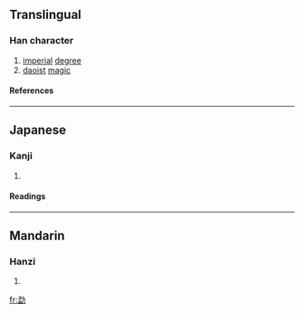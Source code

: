 ==Translingual==
===Han character===
{{Han char|rad=力|as=08|sn=10|four=|canj=弓廿大尸 (NTKS)}}
# [[imperial]] [[degree]]
# [[daoist]] [[magic]]
====References====
{{Han ref|kx=0148.060|dkj=02379|dj=0333.140|hdz=10373.150|uh=52D0|ud=21200}}
----


==Japanese==
===Kanji===
{{ja-kanji|grade=|rs=力08}}
# {{defn|Japanese}} 
====Readings====
{{ja-readings|on=[[ばう]] (bau)|kun=}}
----
==Mandarin==
===Hanzi===
{{cmn-hanzi|pin=měng (meng3)|wg=meng<sup>3</sup>}}
# {{defn|Mandarin}}

[[fr:勐]]